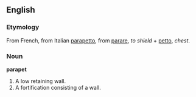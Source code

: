 ==English==

===Etymology===
From French, from Italian [[parapetto]], from [[parare]], ''to shield'' + [[petto]], ''chest''.

===Noun===
'''parapet'''
#A low retaining wall.
#A fortification consisting of a wall.